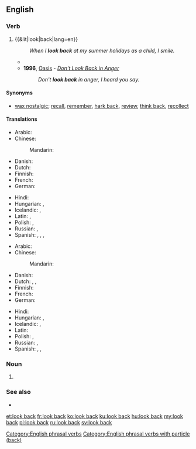{{also|lookback|look-back}}
==English==

===Verb===
{{head|en|verb}}

# {{&lit|look|back|lang=en}}
#: ''When I '''look back''' at my summer holidays as a child, I smile.''
#* {{quote-journal
|date=May 13, 2012
|author=Alistair Magowan
|title=Sunderland 0-1 Man Utd
|work=BBC Sport
|url=http://www.bbc.co.uk/sport/0/football/17973162
|page=
|passage=United were made to pay for letting an eight-point lead as little as five weeks ago slip and, despite their final-day efforts, they will '''look back''' on a season where, when they needed to step up, they fell flat.}}
#* '''1996''', [[w:Oasis (band)|Oasis]] - ''[[w:Don't Look Back in Anger|Don't Look Back in Anger]]''
#*: ''Don't '''look back''' in anger, I heard you say.''

====Synonyms====
* {{sense|reminisce}} [[wax nostalgic]]; [[recall]], [[remember]], [[hark back]], [[review]], [[think back]], [[recollect]]

====Translations====
{{trans-top|to look behind oneself}}
* Arabic: {{t-needed|ar}}
* Chinese:
*: Mandarin: {{t-needed|cmn}}
* Danish: {{t-needed|da}}
* Dutch: {{t|nl|achterom kijken}}
* Finnish: {{t+|fi|katsoa}} {{t|fi|taakseen}}
* French: {{t-needed|fr}}
* German: {{t-needed|de}}
{{trans-mid}}
* Hindi: {{t-needed|hi}}
* Hungarian: {{t|hu|visszanéz}}, {{t+|hu|hátranéz}}
* Icelandic: {{t|is|líta aftur}}, {{t|is|líta við}}
* Latin: {{t|la|respicio}}, {{t|la|respecto}}
* Polish: {{t+check|pl|oglądać się|alt=oglądać się (za siebie)}}, {{t+check|pl|obejrzeć się|alt=obejrzeć się (za siebie)}}
* Russian: {{t+|ru|огля́дываться|impf}}, {{t+|ru|огляну́ться|pf}}
* Spanish: {{t|es|ver hacia atrás}}, {{t|es|mirar hacia atrás}}, {{t|es|volver la cabeza}}, {{t|es|volverse hacia atrás}}
{{trans-bottom}}

{{trans-top|to reminisce about the past}}
* Arabic: {{t-needed|ar}}
* Chinese:
*: Mandarin: {{t-needed|cmn}}
* Danish: {{t-needed|da}}
* Dutch: {{t|nl|achterom kijken}}, {{t+|nl|terugkijken}}, {{t+|nl|omzien}}
* Finnish: {{t+|fi|muistella}}
* French: {{t-needed|fr}}
* German: {{t-needed|de}}
{{trans-mid}}
* Hindi: {{t-needed|hi}}
* Hungarian: {{t|hu|visszanéz}}, {{t+|hu|visszatekint}}
* Icelandic: {{t|is|líta aftur}}, {{t|is|líta um öxl}}
* Latin: {{t-needed|la}}
* Polish: {{t+|pl|wspominać}}, {{t+|pl|wspomnieć}}
* Russian: {{t+|ru|огля́дываться|impf}}, {{t+|ru|огляну́ться|pf}}
* Spanish: {{t+|es|recordar}}, {{t|es|volver la cabeza}}, {{t+|es|acordarse}}
{{trans-bottom}}

===Noun===
{{en-noun}}

# {{alternative form of|look-back|lang=en}}

===See also===
* {{l|en|look-back}}

[[Category:English phrasal verbs]]
[[Category:English phrasal verbs with particle (back)]]

[[et:look back]]
[[fr:look back]]
[[ko:look back]]
[[ku:look back]]
[[hu:look back]]
[[my:look back]]
[[pl:look back]]
[[ru:look back]]
[[sv:look back]]